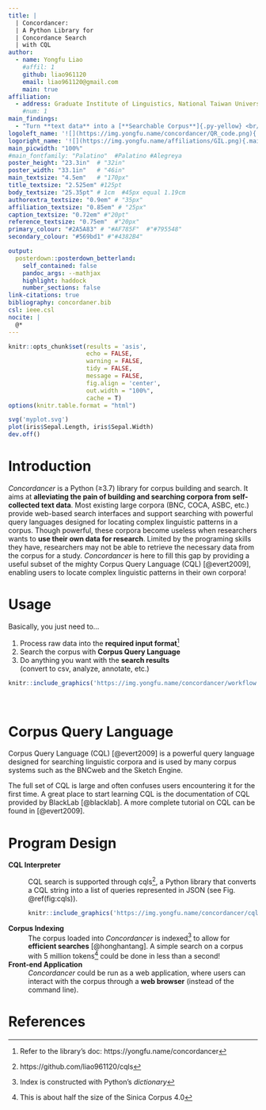 ```yaml
---
title: |
  | Concordancer:  
  | A Python Library for   
  | Concordance Search   
  | with CQL
author:
  - name: Yongfu Liao
    #affil: 1
    github: liao961120
    email: liao961120@gmail.com
    main: true
affiliation:
  - address: Graduate Institute of Linguistics, National Taiwan University
    #num: 1
main_findings:
  - "Turn **text data** into a [**Searchable Corpus**]{.py-yellow} <br/> with **5 lines** of code<br> in [**Python**]{.py-yellow}<br>![](https://img.yongfu.name/concordancer/query_interface2.png){.main_pic}"
logoleft_name: '![](https://img.yongfu.name/concordancer/QR_code.png){.main-img-left}'
logoright_name: '![](https://img.yongfu.name/affiliations/GIL.png){.main-img-right}'
main_picwidth: "100%"
#main_fontfamily: "Palatino"  #Palatino #Alegreya
poster_height: "23.3in"  # "32in"
poster_width: "33.1in"   # "46in"
main_textsize: "4.5em"   # "170px"
title_textsize: "2.525em" #125pt
body_textsize: "25.35pt" # 1cm  #45px equal 1.19cm
authorextra_textsize: "0.9em" # "35px"
affiliation_textsize: "0.85em" # "25px"
caption_textsize: "0.72em" #"20pt"
reference_textsize: "0.75em"  #"20px"
primary_colour: "#2A5A83" # "#AF785F"  #"#795548"
secondary_colour: "#569bd1" #"#4382B4"

output: 
  posterdown::posterdown_betterland:
    self_contained: false
    pandoc_args: --mathjax
    highlight: haddock
    number_sections: false
link-citations: true
bibliography: concordaner.bib
csl: ieee.csl
nocite: |
  @*
---
```


<link rel="stylesheet" href="custom.css">

```r
knitr::opts_chunk$set(results = 'asis',
                      echo = FALSE,
                      warning = FALSE,
                      tidy = FALSE,
                      message = FALSE,
                      fig.align = 'center',
                      out.width = "100%",
                      cache = T)
options(knitr.table.format = "html") 
```

```r
svg('myplot.svg')
plot(iris$Sepal.Length, iris$Sepal.Width)
dev.off()
```

# Introduction

*Concordancer* is a Python (≥3.7) library for corpus building and search. It aims at **alleviating the pain of building and searching corpora from self-collected text data**. Most existing large corpora (BNC, COCA, ASBC, etc.) provide web-based search interfaces and support searching with powerful query languages designed for locating complex linguistic patterns in a corpus. Though powerful, these corpora become useless when researchers wants to **use their own data for research**. Limited by the programing skills they have, researchers may not be able to retrieve the necessary data from the corpus for a study. *Concordancer* is here to fill this gap by providing a useful subset of the mighty Corpus Query Language (CQL) [@evert2009], enabling users to locate complex linguistic patterns in their own corpora!


# Usage

Basically, you just need to...

1. Process raw data into the **required input format**^[Refer to the library's doc: https://yongfu.name/concordancer]
2. Search the corpus with **Corpus Query Language**
3. Do anything you want with the **search results**   
(convert to csv, analyze, annotate, etc.)


```r
knitr::include_graphics('https://img.yongfu.name/concordancer/workflow.png')
```


# <br> Corpus Query Language {#corpus-query-language}

Corpus Query Language (CQL) [@evert2009] is a powerful query language designed for searching linguistic corpora and is used by many corpus systems such as the BNCweb and the Sketch Engine.

The full set of CQL is large and often confuses users encountering it for the first time. A great place to start learning CQL is the documentation of CQL provided by BlackLab [@blacklab]. A more complete tutorial on CQL can be found in [@evert2009].

# Program Design

**CQL Interpreter**
: CQL search is supported through cqls^[https://github.com/liao961120/cqls], a Python library that converts a CQL string into a list of queries represented in JSON (see Fig. \@ref(fig:cqls)).<br>  
```r
knitr::include_graphics('https://img.yongfu.name/concordancer/cqls.png')
```

**Corpus Indexing**
: The corpus loaded into *Concordancer* is indexed^[Index is constructed with Python's *dictionary*] to allow for **efficient searches** [@honghantang]. A simple search on a corpus with 5 million tokens^[This is about half the size of the Sinica Corpus 4.0] could be done in less than a second!

**Front-end Application**
: *Concordancer* could be run as a web application, where users can interact with the corpus through a **web browser** (instead of the command line).



# References





